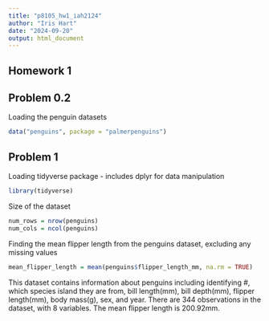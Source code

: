 ```yaml
---
title: "p8105_hw1_iah2124"
author: "Iris Hart"
date: "2024-09-20"
output: html_document
---
```


## Homework 1

## Problem 0.2

Loading the penguin datasets
```r
data("penguins", package = "palmerpenguins")
```

## Problem 1
Loading tidyverse package - includes dplyr for data manipulation
```r
library(tidyverse)
```

Size of the dataset
```r
num_rows = nrow(penguins)
num_cols = ncol(penguins)
```

Finding the mean flipper length from the penguins dataset, excluding any missing values
```r
mean_flipper_length = mean(penguins$flipper_length_mm, na.rm = TRUE)
```

This dataset contains information about penguins including identifying #, which species island they are from, bill length(mm), bill depth(mm), flipper length(mm), body mass(g), sex, and year. There are 344 observations in the dataset, with 8 variables. The mean flipper length is 200.92mm. 





